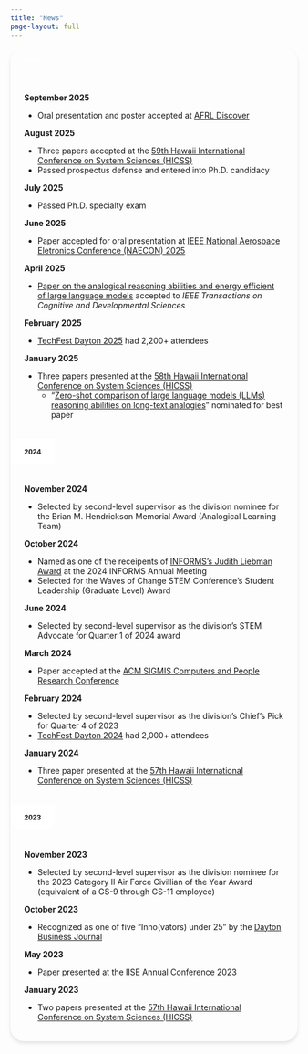 ```yaml
---
title: "News"
page-layout: full
---
```


```{=html}
<style>
/* Rounded corners for accordion */
.accordion {
  border-radius: 24px;
  overflow: hidden;
  box-shadow: 0 4px 6px rgba(0, 0, 0, 0.1);
}

.accordion-item {
  border: none;
}

.accordion-item:first-child .accordion-header .accordion-button {
  border-top-left-radius: 24px;
  border-top-right-radius: 24px;
}

.accordion-item:last-child .accordion-header .accordion-button.collapsed {
  border-bottom-left-radius: 24px;
  border-bottom-right-radius: 24px;
}

.accordion-item:last-child .accordion-collapse {
  border-bottom-left-radius: 24px;
  border-bottom-right-radius: 24px;
}

.accordion-button {
  padding: 15px 24px;
  font-weight: 600;
  border: none;
  box-shadow: none;
  background-color: white;
  color: var(--bs-primary);
}

.accordion-button:not(.collapsed) {
  background-color: var(--bs-primary);
  color: white;
}

.accordion-button.collapsed {
  background-color: white;
  color: var(--bs-primary);
}

.accordion-button:focus {
  box-shadow: none;
  border: none;
}

.accordion-body {
  padding: 20px 24px;
}
</style>
```

::: {.accordion #newsAccordion}

<!-- ::: {.accordion-item}
::: {.accordion-header #heading2026}
```{=html}
<button class="accordion-button" type="button" data-bs-toggle="collapse" data-bs-target="#collapse2026" aria-expanded="true" aria-controls="collapse2026">
  <strong>2026</strong>
</button>
```
:::
::: {.accordion-collapse .collapse .show #collapse2026 data-bs-parent="#newsAccordion"}
::: {.accordion-body}

**Coming Soon**  

- Updates will be posted here as they become available

:::
:::
::: -->

::: {.accordion-item}
::: {.accordion-header #heading2025}
```{=html}
<button class="accordion-button" type="button" data-bs-toggle="collapse" data-bs-target="#collapse2025" aria-expanded="true" aria-controls="collapse2025">
  <strong>2025</strong>
</button>
```
:::
::: {.accordion-collapse .collapse .show #collapse2025 data-bs-parent="#newsAccordion"}
::: {.accordion-body}

**September 2025**  

- Oral presentation and poster accepted at [AFRL Discover](https://airforcetechconnect.org/events/afrl-discover-symposium)

**August 2025**  

- Three papers accepted at the [59th Hawaii International Conference on System Sciences (HICSS)](https://hicss.hawaii.edu/)
- Passed prospectus defense and entered into Ph.D. candidacy

**July 2025**  

- Passed Ph.D. specialty exam

**June 2025**

- Paper accepted for oral presentation at [IEEE National Aerospace Eletronics Conference (NAECON) 2025](https://attend.ieee.org/naecon-2025/) 

**April 2025**

- [Paper on the analogical reasoning abilities and energy efficient of large language models](https://doi.org/10.1109/TCDS.2025.3559771) accepted to *IEEE Transactions on Cognitive and Developmental Sciences*

**February 2025**

- [TechFest Dayton 2025](https://www.techfestdayton.org/) had 2,200+ attendees

**January 2025**

- Three papers presented at the [58th Hawaii International Conference on System Sciences (HICSS)](https://hdl.handle.net/10125/109837)
    - "[Zero-shot comparison of large language models (LLMs) reasoning abilities on long-text analogies](https://hdl.handle.net/10125/109034)" nominated for best paper

:::
:::
:::

::: {.accordion-item}
::: {.accordion-header #heading2024}
```{=html}
<button class="accordion-button collapsed" type="button" data-bs-toggle="collapse" data-bs-target="#collapse2024" aria-expanded="false" aria-controls="collapse2024">
  <strong>2024</strong>
</button>
```
:::
::: {.accordion-collapse .collapse #collapse2024 data-bs-parent="#newsAccordion"}
::: {.accordion-body}

**November 2024**

- Selected by second-level supervisor as the division nominee for the Brian M. Hendrickson Memorial Award (Analogical Learning Team)

**October 2024**

- Named as one of the receipents of [INFORMS's Judith Liebman Award](https://www.informs.org/Recognizing-Excellence/INFORMS-Prizes/Judith-Liebman-Award) at the 2024 INFORMS Annual Meeting
- Selected for the Waves of Change STEM Conference's Student Leadership (Graduate Level) Award

**June 2024**

- Selected by second-level supervisor as the division's STEM Advocate for Quarter 1 of 2024 award

**March 2024**

- Paper accepted at the [ACM SIGMIS Computers and People Research Conference](https://sigmis.org/cpr/)

**February 2024**

- Selected by second-level supervisor as the division's Chief's Pick for Quarter 4 of 2023
- [TechFest Dayton 2024](https://www.techfestdayton.org/) had 2,000+ attendees

**January 2024**

- Three paper presented at the [57th Hawaii International Conference on System Sciences (HICSS)](https://hdl.handle.net/10125/107396)

:::
:::
:::

::: {.accordion-item}
::: {.accordion-header #heading2023}
```{=html}
<button class="accordion-button collapsed" type="button" data-bs-toggle="collapse" data-bs-target="#collapse2023" aria-expanded="false" aria-controls="collapse2023">
  <strong>2023</strong>
</button>
```
:::
::: {.accordion-collapse .collapse #collapse2023 data-bs-parent="#newsAccordion"}
::: {.accordion-body}

**November 2023**

- Selected by second-level supervisor as the division nominee for the 2023 Category II Air Force Civillian of the Year Award (equivalent of a GS-9 through GS-11 employee)

**October 2023**

- Recognized as one of five "Inno(vators) under 25" by the [Dayton Business Journal](https://www.bizjournals.com/dayton/inno/stories/awards/2023/10/26/inno-under-25-award-winners.html?csrc=6398&utm_campaign=trueAnthemTrendingContent&utm_medium=trueAnthem&utm_source=facebook&fbclid=IwAR3vmw5ygqcaKExqzmcBwyW2xwFUZRGauStbmQllndwPR0KbtzkSh53rj3k)

**May 2023**

- Paper presented at the IISE Annual Conference 2023

**January 2023**

- Two papers presented at the [57th Hawaii International Conference on System Sciences (HICSS)](https://aisel.aisnet.org/hicss-56/)

:::
:::
:::

:::